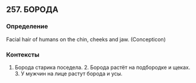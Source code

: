 ## 257. БОРОДА
### Определение
Facial hair of humans on the chin, cheeks and jaw. (Concepticon)

### Контексты
1. Борода старика поседела. 2. Борода растёт на подбородке и щеках. 3. У мужчин на лице растут борода и усы.

